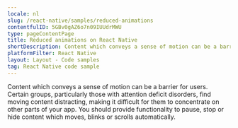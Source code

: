 ```yaml
---
locale: nl
slug: /react-native/samples/reduced-animations
contentfulID: 5GBv0gAZ6o7n09IUUdrMWU
type: pageContentPage
title: Reduced animations on React Native
shortDescription: Content which conveys a sense of motion can be a barrier for users.
platformFilter: React Native
layout: Layout - Code samples
tag: React Native code sample
---
```


Content which conveys a sense of motion can be a barrier for users. Certain groups, particularly those with attention deficit disorders, find moving content distracting, making it difficult for them to concentrate on other parts of your app. You should provide functionality to pause, stop or hide content which moves, blinks or scrolls automatically.

<CodeSample id="screen-animations" locale="nl" platform="react native"/>